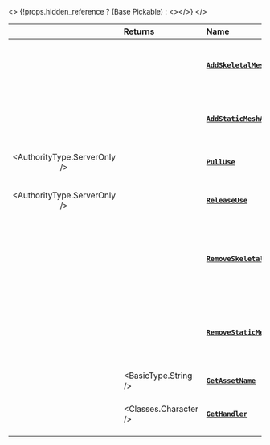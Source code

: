 
<>
	{!props.hidden_reference ? (<ReferenceLink href="scripting-reference/classes/base-classes/pickable">Base Pickable</ReferenceLink>) : <></>}
</>

|  | **Returns** | **Name** | **Description** |
| :---: | :--- | :--- | :--- |
|  |  | [**`AddSkeletalMeshAttached`**](./scripting-reference/classes/base-classes/pickable.mdx#addskeletalmeshattached) | Spawns and Attaches a SkeletalMesh into this Actor |
|  |  | [**`AddStaticMeshAttached`**](./scripting-reference/classes/base-classes/pickable.mdx#addstaticmeshattached) | Spawns and Attaches a StaticMesh into this Actor |
| <AuthorityType.ServerOnly /> |  | [**`PullUse`**](./scripting-reference/classes/base-classes/pickable.mdx#pulluse) | Force this Pickable to be used |
| <AuthorityType.ServerOnly /> |  | [**`ReleaseUse`**](./scripting-reference/classes/base-classes/pickable.mdx#releaseuse) | Force this Pickable to be released the usage |
|  |  | [**`RemoveSkeletalMeshAttached`**](./scripting-reference/classes/base-classes/pickable.mdx#removeskeletalmeshattached) | Removes, if existing, a SkeletalMesh from this Actor given it's custom ID |
|  |  | [**`RemoveStaticMeshAttached`**](./scripting-reference/classes/base-classes/pickable.mdx#removestaticmeshattached) | Removes, if existing, a StaticMesh from this Actor given it's custom ID |
|  | <BasicType.String /> | [**`GetAssetName`**](./scripting-reference/classes/base-classes/pickable.mdx#getassetname) | Gets the Asset name |
|  | <Classes.Character /> | [**`GetHandler`**](./scripting-reference/classes/base-classes/pickable.mdx#gethandler) | Gets the Character \(if existing\) which is hol